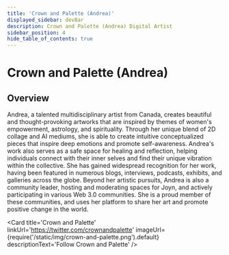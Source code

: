 ```yaml
---
title: 'Crown and Palette (Andrea)'
displayed_sidebar: devBar
description: Crown and Palette (Andrea) Digital Artist
sidebar_position: 4
hide_table_of_contents: true
---
```



# Crown and Palette (Andrea)

## Overview

Andrea, a talented multidisciplinary artist from Canada, creates beautiful and thought-provoking artworks that are inspired by themes of women's empowerment, astrology, and spirituality. Through her unique blend of 2D collage and AI mediums, she is able to create intuitive conceptualized pieces that inspire deep emotions and promote self-awareness.
Andrea's work also serves as a safe space for healing and reflection, helping individuals connect with their inner selves and find their unique vibration within the collective. She has gained widespread recognition for her work, having been featured in numerous blogs, interviews, podcasts, exhibits, and galleries across the globe.
Beyond her artistic pursuits, Andrea is also a community leader, hosting and moderating spaces for Joyn, and actively participating in various Web 3.0 communities. She is a proud member of these communities, and uses her platform to share her art and promote positive change in the world.

<Card
    title='Crown and Palette'
    linkUrl='https://twitter.com/crownandpalette'
    imageUrl={require('/static/img/crown-and-palette.png').default}
    descriptionText='Follow Crown and Palette'
/>